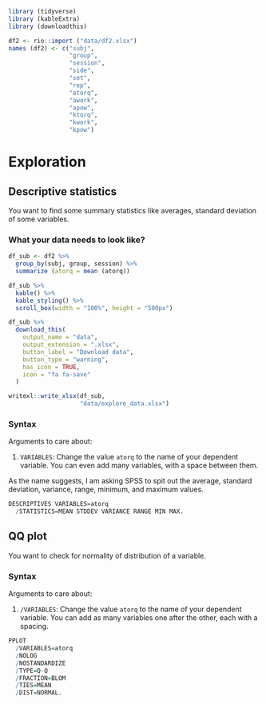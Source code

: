 
```r
library (tidyverse)
library (kableExtra)
library (downloadthis)

```


```r
df2 <- rio::import ("data/df2.xlsx")
names (df2) <- c("subj",
                 "group",
                 "session",
                 "side",
                 "set",
                 "rep",
                 "atorq",
                 "awork",
                 "apow",
                 "ktorq",
                 "kwork",
                 "kpow")
```


# Exploration

## Descriptive statistics

You want to find some summary statistics like averages, standard deviation of some variables.

### What your data needs to look like?

```r
df_sub <- df2 %>%
  group_by(subj, group, session) %>%
  summarize (atorq = mean (atorq))

```


```r
df_sub %>%
  kable() %>%
  kable_styling() %>%
  scroll_box(width = "100%", height = "500px")

df_sub %>%
  download_this(
    output_name = "data",
    output_extension = ".xlsx",
    button_label = "Download data",
    button_type = "warning",
    has_icon = TRUE,
    icon = "fa fa-save"
  )
```

```r
writexl::write_xlsx(df_sub, 
                    "data/explore_data.xlsx")
```

### Syntax

Arguments to care about:

1. `VARIABLES`: Change the value `atorq` to the name of your dependent variable. You can even add many variables, with a space between them.

As the name suggests, I am asking SPSS to spit out the average, standard deviation, variance, range, minimum, and maximum values.

```r
DESCRIPTIVES VARIABLES=atorq
  /STATISTICS=MEAN STDDEV VARIANCE RANGE MIN MAX.


```

## QQ plot

You want to check for normality of distribution of a variable.

### Syntax

Arguments to care about:

1. `/VARIABLES`: Change the value `atorq` to the name of your dependent variable. You can add as many variables one after the other, each with a spacing.

```r
PPLOT
  /VARIABLES=atorq
  /NOLOG
  /NOSTANDARDIZE
  /TYPE=Q-Q
  /FRACTION=BLOM
  /TIES=MEAN
  /DIST=NORMAL.
```

